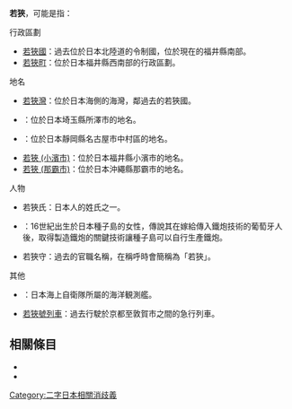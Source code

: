 '''若狹'''，可能是指：

; 行政區劃
* [[若狹國|若狹國]]：過去位於日本北陸道的令制國，位於現在的福井縣南部。
* [[若狹町|若狹町]]：位於日本福井縣西南部的行政區劃。

; 地名
* [[若狹灣|若狹灣]]：位於日本海側的海灣，鄰過去的若狹國。
* {{Tsl|ja|若狭 (所沢市)|若狹 (所澤市)}}：位於日本埼玉縣所澤市的地名。
* {{Tsl|ja|若狭町 (名古屋市)|若狹町 (名古屋市)}}：位於日本靜岡縣名古屋市中村區的地名。
* [[若狹_(小濱市)|若狹 (小濱市)]]：位於日本福井縣小濱市的地名。
* [[若狹_(那霸市)|若狹 (那霸市)]]：位於日本沖繩縣那霸市的地名。

; 人物
* 若狹氏：日本人的姓氏之一。
* {{Tsl|ja|若狭 (八板清定女)|若狹 (八板清定女)}}：16世紀出生於日本種子島的女性，傳說其在嫁給傳入鐵炮技術的葡萄牙人後，取得製造鐵炮的關鍵技術讓種子島可以自行生產鐵炮。
* 若狹守：過去的官職名稱，在稱呼時會簡稱為「若狹」。

; 其他
* {{Tsl|ja|わかさ (海洋観測艦)|若狹號海洋觀測艦}}：日本海上自衛隊所屬的海洋観測艦。
* [[若狹號列車|若狹號列車]]：過去行駛於京都至敦賀市之間的急行列車。

== 相關條目 ==

* {{Lookfrom|若狹}}
* {{Intitle}}

{{DEFAULTSORT:Wakasa}}
[[Category:二字日本相關消歧義|Category:二字日本相關消歧義]]